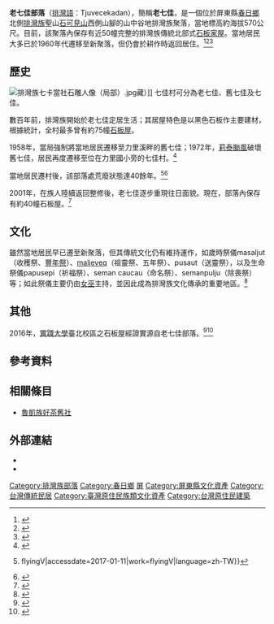 {{tw monument
|name=Tjuvecekadan(老七佳部落)石板屋聚落
|formername=
|image=頭目家 排灣族.jpg
|imagename=
|othername=老七佳
|formalname=
|level=聚落建築群
|class=原住民部落
|time=早於1647年
|destroyed=
|date=2010年8月5日
|material= 
|location=屏東縣春日鄉
|when=
|quantity=
|website=
|reg_url=https://nchdb.boch.gov.tw/assets/overview/groupsOfBuildings/20100805000001
}}

'''老七佳部落'''（[[排灣語|排灣語]]：Tjuvecekadan），簡稱'''老七佳'''，是一個位於屏東縣[[春日鄉|春日鄉]]北側[[排灣族|排灣族]]聖山[[石可見山|石可見山]]西側山腳的山中谷地排灣族聚落，當地標高約海拔570公尺。目前，該聚落內保存有近50幢完整的排灣族傳統北部式[[石板屋|石板家屋]]。當地居民大多已於1960年代遷移至新聚落，但仍會於耕作時返回居住。<ref>{{Cite web|url=http://ecotour.footprint.tw/01_travel_detail.php?p=22&page=0|title=老七佳 石板屋部落 :: 東方足跡生態導覽解說團隊|accessdate=2016-12-21|work=ecotour.footprint.tw}}{{dead link|date=2018年4月 |bot=InternetArchiveBot |fix-attempted=yes }}</ref><ref>{{Cite web|url=http://輝哥的天空.tw/mountain/nopaia/pingtung010.htm|title=老七佳部落|accessdate=2017-01-11|author=|date=|publisher=}}</ref><ref>{{Cite web|url=http://blog.xuite.net/yan9436/blog/128878564-%E4%BA%BA%E9%96%93%E7%A7%98%E5%A2%83%E7%9A%84%E8%80%81%E4%B8%83%E4%BD%B3%E7%9F%B3%E6%9D%BF%E5%B1%8B%E9%83%A8%E8%90%BD|title=人間秘境的老七佳石板屋部落|accessdate=2017-02-06|last=(yan9436)|first=阿城|work=隨意窩 Xuite日誌}}</ref>

== 歷史 ==
[[File:排灣族七卡當社石雕人像（局部）.jpg|thumb]]藏）]]
七佳村可分為老七佳、舊七佳及七佳。

數百年前，排灣族開始於老七佳定居生活；其居屋特色是以黑色石板作主要建材，根據統計，全村最多曾有約75幢[[石板屋|石板屋]]。

1958年，當局強制將當地居民遷移至力里溪畔的舊七佳；1972年，[[颱風麗塔_(1972年)|莉泰颱風]]破壞舊七佳，居民再度遷移至位在力里國小旁的七佳村。<ref>{{Cite news|url=http://gugugu4411.pixnet.net/blog/post/96027994-%E5%A4%B1%E8%90%BD%E7%9A%84%E5%A4%A9%E7%A9%BA%E4%B9%8B%E5%9F%8E--%E5%B1%8F%E6%9D%B1%E6%98%A5%E6%97%A5%E9%84%89%E8%80%81%E4%B8%83%E4%BD%B3%E9%83%A8%E8%90%BD|title=失落的天空之城--屏東春日鄉老七佳部落 @ 阿春仔in台南-台南旅遊攻略、景點、民宿、美食、水果 :: 痞客邦 PIXNET ::|last=(gugugu4411)|first=黃大黃=阿春爸|newspaper=阿春仔in台南-台南旅遊攻略、景點、民宿、美食、水果|accessdate=2017-02-06|language=zh-TW}}</ref>

當地居民遷村後，該部落處荒廢狀態達40餘年。<ref>{{Cite web|url=https://www.flyingv.cc/projects/8371|title=消失中的部落寶藏，重建老七佳石板屋 {{!}} flyingV|accessdate=2017-01-11|work=flyingV|language=zh-TW}}</ref><ref>{{Cite news|url=http://koeiman.pixnet.net/blog/post/42142802-%E6%98%A5%E6%97%A5%E9%84%89~%E8%80%81%E4%B8%83%E4%BD%B3%E4%B9%8B%E9%81%BA%E4%B8%96%E7%9F%B3%E6%9D%BF%E9%83%A8%E8%90%BD|title=春日鄉~老七佳之遺世石板部落 @ 屏東客阿凡端的旅行秘笈 :: 痞客邦 PIXNET ::|last=(koeiman)|first=koeiman|newspaper=屏東客阿凡端的旅行秘笈|accessdate=2017-02-06|language=zh-TW}}</ref>

2001年，在族人陸續返回整修後，老七佳逐步重現往日面貌。現在，部落內保存有約40幢石板屋。<ref>{{Cite news|url=http://www.appledaily.com.tw/appledaily/article/supplement/20140328/35729247/|title=屏東 老七佳 探遺世石板部落|last=|first=|date=|work=|newspaper=蘋果日報|accessdate=2016-12-21|language=zh-TW}}</ref>

== 文化 ==
雖然當地居民早已遷至新聚落，但其傳統文化仍有維持運作，如歲時祭儀masaljut（收穫祭、[[豐年祭|豐年祭]]）、[[五年祭|maljeveq]]（祖靈祭、五年祭）、pusaut（送靈祭），以及生命祭儀papusepi（祈福祭）、seman caucau（命名祭）、semanpulju（除喪祭）等；如此祭儀主要仍由[[女巫|女巫]]主持，並因此成為排灣族文化傳承的重要地區。<ref>{{Cite web|url=http://163.29.7.35/webno/cultureassets/Community/info_upt.aspx?p0=9899|title=文化部文化資產局-國家文化資產資料庫系統|accessdate=2016-12-21|date=2016-01-01|last=文化部文化資產局|work=文化資產局|deadurl=yes|archiveurl=https://web.archive.org/web/20161221135618/http://163.29.7.35/webno/cultureassets/Community/info_upt.aspx?p0=9899|archivedate=2016-12-21}}</ref>

== 其他 ==
2016年，[[實踐大學|實踐大學]]臺北校區之石板屋經證實源自老七佳部落。<ref>{{Cite web|url=http://titv.ipcf.org.tw/news-19899|title=實踐校園石板屋 證實源自排灣老七佳|accessdate=2017-02-06|last=Phimedia|work=原住民族電視台|language=zh-tw}}</ref><ref>{{Cite web|url=http://slyen.org/forum/viewtopic.php?f=1&t=74&sid=3439c5ad776463b0e7d8044d812f0d0e|title=S L Yen Forum • View topic - 實踐大學 排灣族老七佳石板屋（魯凱博物館）|accessdate=2017-02-06|work=slyen.org|language=en-gb}}</ref> 

==參考資料==
{{reflist|2}}

== 相關條目 ==
* [[好茶村|魯凱族好茶舊社]]

== 外部連結 ==
* {{facebook|vecekadan/|老七佳石板屋部落}}
* {{facebook|tjuvecekadan/|老七佳石板屋部落 - 查理法特の家}}

{{屏東縣文化資產}}

[[Category:排灣族部落|Category:排灣族部落]]
[[Category:春日鄉|Category:春日鄉]]
[[Category:台灣聚落建築群|屏]]
[[Category:屏東縣文化資產|Category:屏東縣文化資產]]
[[Category:台灣傳統民居|Category:台灣傳統民居]]
[[Category:臺灣原住民族類文化資產|Category:臺灣原住民族類文化資產]]
[[Category:台灣原住民建築|Category:台灣原住民建築]]